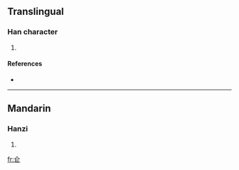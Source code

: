 ==Translingual==

===Han character===
{{Han char|rn=9|rad=人|as=04|sn=6|four=|canj=人尸一 (OSM)}}

# {{defn|Han}}

====References====
* {{Han ref|kx=0094.230|dkj=00415|dj=0200.140|hdz=10116.050|uh=4EFA|ud=20218}}

----

==Mandarin==

===Hanzi===
{{cmn-hanzi|pin=[[cāng]] ([[cang1]])|wg=ts'ang<sup>1</sup>}}

# {{defn|Mandarin}}

[[fr:仺]]